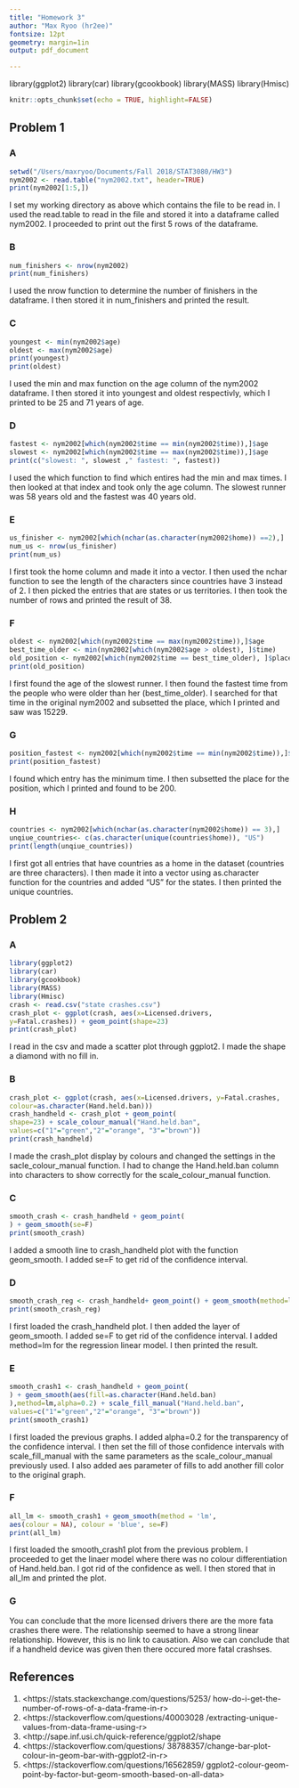 ```yaml
---
title: "Homework 3" 
author: "Max Ryoo (hr2ee)"
fontsize: 12pt
geometry: margin=1in
output: pdf_document

---
```

library(ggplot2)
library(car)
library(gcookbook)
library(MASS)
library(Hmisc)
```r
knitr::opts_chunk$set(echo = TRUE, highlight=FALSE)
```

## Problem 1
### A
```r
setwd("/Users/maxryoo/Documents/Fall 2018/STAT3080/HW3")
nym2002 <- read.table("nym2002.txt", header=TRUE)
print(nym2002[1:5,])
```
I set my working directory as above which contains the file to be read in. I used the read.table to read in the file and stored it into a dataframe called nym2002. I proceeded to print out the first 5 rows of the dataframe.

### B
```r
num_finishers <- nrow(nym2002)
print(num_finishers)
```
I used the nrow function to determine the number of finishers in the dataframe. I then stored it in num_finishers and printed the result.

### C
```r
youngest <- min(nym2002$age)
oldest <- max(nym2002$age)
print(youngest)
print(oldest)
```
I used the min and max function on the age column of the nym2002 dataframe. I then stored it into youngest and oldest respectivly, which I printed to be 25 and 71 years of age.

### D 
```r
fastest <- nym2002[which(nym2002$time == min(nym2002$time)),]$age
slowest <- nym2002[which(nym2002$time == max(nym2002$time)),]$age
print(c("slowest: ", slowest ," fastest: ", fastest))
```
I used the which function to find which entires had the min and max times. I then looked at that index and took only the age column. The slowest runner was 58 years old and the fastest was 40 years old.

### E
```r
us_finisher <- nym2002[which(nchar(as.character(nym2002$home)) ==2),]
num_us <- nrow(us_finisher)
print(num_us)
```
I first took the home column and made it into a vector. I then used the nchar function to see the length of the characters since countries have 3 instead of 2. I then picked the entries that are states or us territories. I then took the number of rows and printed the result of 38.

### F
```r
oldest <- nym2002[which(nym2002$time == max(nym2002$time)),]$age
best_time_older <- min(nym2002[which(nym2002$age > oldest), ]$time)
old_position <- nym2002[which(nym2002$time == best_time_older), ]$place
print(old_position)
```
I first found the age of the slowest runner. I then found the fastest time from the people who were older than her (best_time_older). I searched for that time in the original nym2002 and subsetted the place, which I printed and saw was 15229.

### G
```r
position_fastest <- nym2002[which(nym2002$time == min(nym2002$time)),]$place
print(position_fastest)
```
I found which entry has the minimum time. I then subsetted the place for the position, which I printed and found to be 200.

### H
```r
countries <- nym2002[which(nchar(as.character(nym2002$home)) == 3),]
unqiue_countries<- c(as.character(unique(countries$home)), "US")
print(length(unqiue_countries))
```
I first got all entries that have countries as a home in the dataset (countries are three characters). I then made it into a vector using as.character function for the countries and added "US" for the states. I then printed the unique countries.

## Problem 2
### A
```r
library(ggplot2)
library(car)
library(gcookbook)
library(MASS)
library(Hmisc)
crash <- read.csv("state crashes.csv")
crash_plot <- ggplot(crash, aes(x=Licensed.drivers,
y=Fatal.crashes)) + geom_point(shape=23)
print(crash_plot)
```
I read in the csv and made a scatter plot through ggplot2. I made the shape a diamond with no fill in. 

### B
```r
crash_plot <- ggplot(crash, aes(x=Licensed.drivers, y=Fatal.crashes,
colour=as.character(Hand.held.ban)))
crash_handheld <- crash_plot + geom_point(
shape=23) + scale_colour_manual("Hand.held.ban",
values=c("1"="green","2"="orange", "3"="brown"))
print(crash_handheld)
```
I made the crash_plot display by colours and changed the settings in the sacle_colour_manual function. I had to change the Hand.held.ban column into characters to show correctly for the scale_colour_manual function.

### C
```r
smooth_crash <- crash_handheld + geom_point(
) + geom_smooth(se=F)
print(smooth_crash)
```
I added a smooth line to crash_handheld plot with the function geom_smooth. I added se=F to get rid of the confidence interval.

### D
```r
smooth_crash_reg <- crash_handheld+ geom_point() + geom_smooth(method=lm, se=F)
print(smooth_crash_reg)
```
I first loaded the crash_handheld plot. I then added the layer of geom_smooth. I added se=F to get rid of the confidence interval. I added method=lm for the regression linear model. I then printed the result.

### E
```r
smooth_crash1 <- crash_handheld + geom_point(
) + geom_smooth(aes(fill=as.character(Hand.held.ban)
),method=lm,alpha=0.2) + scale_fill_manual("Hand.held.ban",
values=c("1"="green","2"="orange", "3"="brown"))
print(smooth_crash1)
```
I first loaded the previous graphs. I added alpha=0.2 for the transparency of the confidence interval. I then set the fill of those confidence intervals with scale_fill_manual with the same parameters as the scale_colour_manual previously used. I also added aes parameter of fills to add another fill color to the original graph.

### F
```r
all_lm <- smooth_crash1 + geom_smooth(method = 'lm',
aes(colour = NA), colour = 'blue', se=F)
print(all_lm)
```
I first loaded the smooth_crash1 plot from the previous problem. I proceeded to get the linaer model where there was no colour differentiation of Hand.held.ban. I got rid of the confidence as well. I then stored that in all_lm and printed the plot.

### G
You can conclude that the more licensed drivers there are the more fata crashes there were. The relationship seemed to have a strong linear relationship. However, this is no link to causation. Also we can conclude that if a handheld device was given then there occured more fatal crashses. 

## References
1. <https://stats.stackexchange.com/questions/5253/
how-do-i-get-the-number-of-rows-of-a-data-frame-in-r>
2. <https://stackoverflow.com/questions/40003028
/extracting-unique-values-from-data-frame-using-r>
3. <http://sape.inf.usi.ch/quick-reference/ggplot2/shape
4. <https://stackoverflow.com/questions/
38788357/change-bar-plot-colour-in-geom-bar-with-ggplot2-in-r>
5. <https://stackoverflow.com/questions/16562859/
ggplot2-colour-geom-point-by-factor-but-geom-smooth-based-on-all-data>
